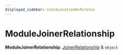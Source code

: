 ```yaml
---
displayed_sidebar: stockLocationReference
---
```



# ModuleJoinerRelationship

 **ModuleJoinerRelationship**: [JoinerRelationship](stock_location.JoinerRelationship.mdx) & `object`
